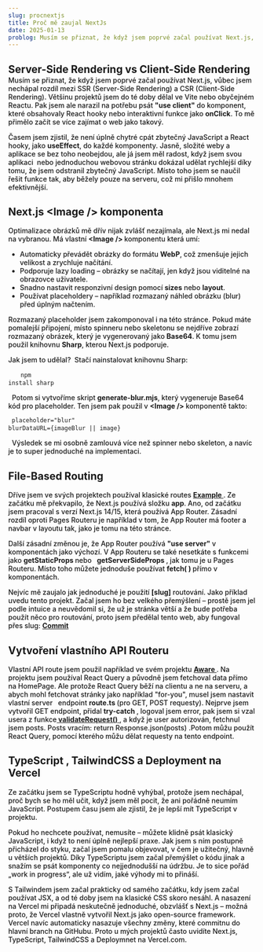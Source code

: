 ```yaml
---
slug: procnextjs
title: Proč mě zaujal NextJs
date: 2025-01-13
problog: Musím se přiznat, že když jsem poprvé začal používat Next.js, vůbec jsem nechápal rozdíl mezi SSR (Server-Side Rendering) a CSR (Client-Side Rendering).Většinu projektů jsem do té doby dělal ve Vite nebo obyčejném
---
```


<div style="font-weight: 500;">
<h2 style="color: var(--blog-heading-color); margin-bottom: 1">Server-Side Rendering vs Client-Side Rendering</h3>
<text>
Musím se přiznat, že když jsem poprvé začal používat Next.js, vůbec jsem nechápal rozdíl mezi SSR (Server-Side Rendering) a CSR (Client-Side Rendering).
Většinu projektů jsem do té doby dělal ve Vite nebo obyčejném Reactu. Pak jsem ale narazil na potřebu psát <text style="color: var(--blog-string); font-weight: 700;">"use client"</text> do komponent, které obsahovaly React hooky nebo interaktivní funkce jako <text style="color: var(--blog-props); font-weight: 700;">onClick</text>.
To mě přimělo začít se více zajímat o web jako takový.</p>
<text>
Časem jsem zjistil, že není úplně chytré cpát zbytečný JavaScript a React hooky, jako <text style="color: var(--blog-function); font-weight: 700;">useEffect</text>, do každé komponenty. Jasně, složité weby a aplikace se bez toho neobejdou, ale já jsem měl radost, když jsem svou aplikaci
 nebo jednoduchou webovou stránku dokázal udělat rychlejší díky tomu, že jsem odstranil zbytečný JavaScript. Místo toho jsem se naučil řešit funkce tak, aby běžely pouze na serveru, což mi přišlo mnohem efektivnější.</p>

<h2 style="color: var(--blog-heading-color);">
  Next.js <text>&lt;Image /&gt;</text> komponenta
</h2>
<text>
  Optimalizace obrázků mě dřív nijak zvlášť nezajímala, ale Next.js mi nedal na
  vybranou. Má vlastní
  <text style="color: var(--blog-heading-color); font-weight: 700;">
    &lt;Image /&gt;
  </text>
  komponentu která umí:
</text>
<ul>
  <li>
    Automaticky převádět obrázky do formátu
    <text style="color: var(--blog-code-color); font-weight: 700;">WebP</text>, což
    zmenšuje jejich velikost a zrychluje načítání.
  </li>
  <li>
    Podporuje lazy loading – obrázky se načítají, jen když jsou viditelné na
    obrazovce uživatele.
  </li>
  <li>
    Snadno nastavit responzivní design pomocí
    <text style="color: var(--blog-props); font-weight: 700;">sizes</text> nebo
    <text style="color: var(--blog-props); font-weight: 700;">layout</text>.
  </li>
  <li>
    Používat placeholdery – například rozmazaný náhled obrázku (blur) před
    úplným načtením.
  </li>
</ul>

<p>
  Rozmazaný placeholder jsem zakomponoval i na této stránce. Pokud máte
  pomalejší připojení, místo spinneru nebo skeletonu se nejdříve zobrazí
  rozmazaný obrázek, který je vygenerovaný jako
  <text style="color: var(--blog-code-color); font-weight: 700;">Base64</text>. K
  tomu jsem použil knihovnu
  <text style="color: var(--blog-code-color); font-weight: 700;">Sharp</text>,
  kterou Next.js podporuje.
</p>

<text>Jak jsem to udělal?</text>  <text>
  Stačí nainstalovat knihovnu Sharp:
</text>  <pre>
    <code style="color: var(--blog-code-color);">npm install sharp</code>
</pre>
  <text>
  Potom si vytvoříme skript <strong>generate-blur.mjs</strong>, který
  vygeneruje Base64 kód pro placeholder. Ten jsem pak použil v
  <text style="color: var(--blog-heading-color); font-weight: 700;">
    &lt;Image /&gt;
  </text>
  komponentě takto:
</text>
  <pre>
  <code style="color: var(--blog-code-color);">
    placeholder="blur" blurDataURL={imageBlur || image}
  </code>
</pre>
  <text>
  Výsledek se mi osobně zamlouvá více než spinner nebo skeleton, a navíc je to
  super jednoduché na implementaci.
</text>
<h2 style="color: var(--blog-heading-color);">File-Based Routing</h2>
<text>
  Dříve jsem ve svých projektech používal klasické routes
  <a
    href="https://github.com/MarekKrumal/MTRX/tree/main/backend/routes"
    target="_blank"
    rel="noopener noreferrer"
    style="color: var(--blog-link-color); font-weight: 650;"
  >
    Example
  </a>
</text>
<text>
  . Ze začátku mě překvapilo, že Next.js používá složku
  <text style="color: var(--blog-code-color); font-weight: 700;">app</text>. Ano,
  od začátku jsem pracoval s verzí Next.js 14/15, která používá App Router. Zásadní
  rozdíl oproti Pages Routeru je například v tom, že App Router má footer a navbar
  v layoutu tak, jako je tomu na této stránce.
</text>  <p>
  Další zásadní změnou je, že App Router používá
  <text style="color: var(--blog-string); font-weight: 700;">
    "use server"
  </text> v komponentách jako výchozí. V App Routeru se také nesetkáte s funkcemi
  jako <text style="color: var(--blog-function); font-weight: 700;">
    getStaticProps
  </text> nebo  <text style="color: var(--blog-function); font-weight: 700;">
    getServerSideProps
  </text>, jak tomu je u Pages Routeru. Místo toho můžete jednoduše používat <text style="color: var(--blog-function); font-weight: 700;">
    fetch<text style="color: var(--blog-props); font-weight: 700;">( )</text>
  </text> přímo v komponentách.

<p>
  Nejvíc mě zaujalo jak jednoduché je použití
  <text style="color: var(--blog-code-color); font-weight: 700;">[slug]</text>
  routování. Jako příklad uvedu tento projekt. Začal jsem ho bez velkého
  přemýšlení – prostě jsem jel podle intuice a neuvědomil si, že už je stránka
  větší a že bude potřeba použít něco pro routování, proto jsem předělal tento
  web, aby fungoval přes slug:
  <a
    href="https://github.com/MarekKrumal/marek-krumal-port/commit/b61c5cf5352931ccdc6a3667ee00de27df2f39c7"
    target="_blank"
    rel="noopener noreferrer"
    style="color: var(--blog-link-color); font-weight: 650;"
  >
    Commit
  </a>
</p>

<h2 style="color: var(--blog-heading-color);">
  Vytvoření vlastního API Routeru
</h2>
<text>
  Vlastní API route jsem použil například ve svém projektu
  <a
    href="https://github.com/MarekKrumal/awares33/blob/main/src/app/api/posts/for-you/route.ts"
    target="_blank"
    rel="noopener noreferrer"
    style="color: var(--blog-link-color); font-weight: 650;"
  >
    Aware
  </a>. Na projektu jsem používal React Query a původně jsem fetchoval data přímo
  na HomePage. Ale protože React Query běží na clientu a ne na serveru, a abych mohl
  fetchovat stránky jako například "for-you", musel jsem nastavit vlastní server
    endpoint <text style="color: var(--blog-props); font-weight: 700">
    route.ts
  </text> (pro GET, POST requesty). Nejprve jsem vytvořil GET endpoint, přidal <text style="color: var(--blog-return); font-weight: 700">
    try-catch
  </text>, logoval jsem error, pak jsem si vzal usera z funkce<a
    href="https://github.com/MarekKrumal/awares33/blob/main/src/auth.ts"
    target="_blank"
    rel="noopener noreferrer"
    style="color: var(--blog-link-color); font-weight: 650;"
  >
    validateRequest()
  </a>, a když je user autorizován, fetchnul jsem posts. Posts vracím:
  <text style="color: var(--blog-code-color);">
    return Response.json(posts)
  </text>
  .Potom můžu použít React Query, pomocí kterého můžu dělat requesty na tento endpoint.
</text>

<h2 style="color: var(--blog-heading-color);">TypeScript , TailwindCSS a Deployment na Vercel</h2>
<text>Ze začátku jsem se TypeScriptu hodně vyhýbal, protože jsem nechápal, proč bych se ho měl učit, když jsem měl pocit, že ani pořádně neumím JavaScript. Postupem času jsem ale zjistil, že je lepší mít TypeScript v projektu.

Pokud ho nechcete používat, nemusíte – můžete klidně psát klasický JavaScript, i když to není úplně nejlepší praxe. Jak jsem s ním postupně přicházel do styku, začal jsem pomalu objevovat, v čem je užitečný, hlavně u větších projektů.
Díky TypeScriptu jsem začal přemýšlet o kódu jinak a snažím se psát komponenty co nejjednodušší na údržbu. Je to sice pořád „work in progress“, ale už vidím, jaké výhody mi to přináší.

S Tailwindem jsem začal prakticky od samého začátku, kdy jsem začal používat JSX, a od té doby jsem na klasické CSS skoro nesáhl. A nasazení na Vercel mi připadá neskutečně jednoduché,
obzvlášť s Next.js – možná proto, že Vercel vlastně vytvořil Next.js jako open-source framework. Vercel navíc automaticky nasazuje všechny změny, které commitnu do hlavní branch na GitHubu.
Proto u mých projektů často uvidíte Next.js, TypeScript, TailwindCSS a Deploymnet na Vercel.com.

</text>

</div>
